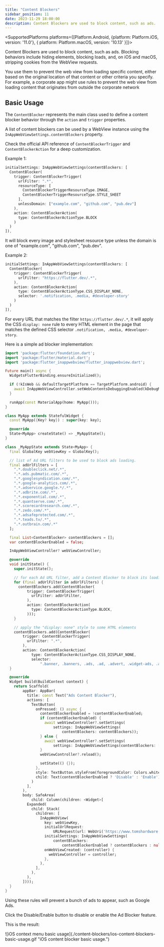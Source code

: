 ```yaml
---
title: "Content Blockers"
sidebar_position: 11
date: 2023-11-29 18:00:00
description: Content Blockers are used to block content, such as ads.
---
```



<head>
    <title>WebView Content Blockers | {config.title}</title>
</head>

<SupportedPlatforms
    platforms={[Platform.Android, {platform: Platform.iOS, version: '11.0'}, {
        platform: Platform.macOS,
        version: '10.13'
    }]}></SupportedPlatforms>

Content Blockers are used to block content, such as ads.
Blocking behaviors include hiding elements, blocking loads, and, on iOS and macOS, stripping cookies from the WebView requests.

You use them to prevent the web view from loading specific content, either based on the original location of that content or other criteria you specify.
For example, a corporate app might use rules to prevent the web view from loading content that originates from outside the corporate network

## Basic Usage

The `ContentBlocker` represents the main class used to define a content blocker behavior
through the `action` and `trigger` properties.

A list of content blockers can be used by a WebView instance using the `InAppWebViewSettings.contentBlockers` property.

Check the official API reference of `ContentBlockerTrigger` and `ContentBlockerAction` for a deep customization.

Example 1:
```dart
initialSettings: InAppWebViewSettings(contentBlockers: [
  ContentBlocker(
    trigger: ContentBlockerTrigger(
      urlFilter: ".*",
      resourceType: [
        ContentBlockerTriggerResourceType.IMAGE,
        ContentBlockerTriggerResourceType.STYLE_SHEET
      ],
      unlessDomain: ["example.com", "github.com", "pub.dev"]
    ),
    action: ContentBlockerAction(
      type: ContentBlockerActionType.BLOCK
    )
  )
]),
```

It will block every image and stylesheet resource type unless the domain is one of "example.com", "github.com", "pub.dev".

Example 2:
```dart
initialSettings: InAppWebViewSettings(contentBlockers: [
  ContentBlocker(
    trigger: ContentBlockerTrigger(
      urlFilter: "https://flutter.dev/.*",
    ),
    action: ContentBlockerAction(
      type: ContentBlockerActionType.CSS_DISPLAY_NONE,
      selector: '.notification, .media, #developer-story'
    )
  )
]),
```

For every URL that matches the filter `https://flutter.dev/.*`, it will apply the CSS `display: none` rule to every
HTML element in the page that matches the defined CSS selector `.notification, .media, #developer-story`.

Here is a simple ad blocker implementation:

```dart
import 'package:flutter/foundation.dart';
import 'package:flutter/material.dart';
import 'package:flutter_inappwebview/flutter_inappwebview.dart';

Future main() async {
  WidgetsFlutterBinding.ensureInitialized();

  if (!kIsWeb && defaultTargetPlatform == TargetPlatform.android) {
    await InAppWebViewController.setWebContentsDebuggingEnabled(kDebugMode);
  }

  runApp(const MaterialApp(home: MyApp()));
}

class MyApp extends StatefulWidget {
  const MyApp({Key? key}) : super(key: key);

  @override
  State<MyApp> createState() => _MyAppState();
}

class _MyAppState extends State<MyApp> {
  final GlobalKey webViewKey = GlobalKey();

  // list of Ad URL filters to be used to block ads loading.
  final adUrlFilters = [
    ".*.doubleclick.net/.*",
    ".*.ads.pubmatic.com/.*",
    ".*.googlesyndication.com/.*",
    ".*.google-analytics.com/.*",
    ".*.adservice.google.*/.*",
    ".*.adbrite.com/.*",
    ".*.exponential.com/.*",
    ".*.quantserve.com/.*",
    ".*.scorecardresearch.com/.*",
    ".*.zedo.com/.*",
    ".*.adsafeprotected.com/.*",
    ".*.teads.tv/.*",
    ".*.outbrain.com/.*"
  ];

  final List<ContentBlocker> contentBlockers = [];
  var contentBlockerEnabled = false;

  InAppWebViewController? webViewController;

  @override
  void initState() {
    super.initState();

    // for each Ad URL filter, add a Content Blocker to block its loading.
    for (final adUrlFilter in adUrlFilters) {
      contentBlockers.add(ContentBlocker(
          trigger: ContentBlockerTrigger(
            urlFilter: adUrlFilter,
          ),
          action: ContentBlockerAction(
            type: ContentBlockerActionType.BLOCK,
          )));
    }

    // apply the "display: none" style to some HTML elements
    contentBlockers.add(ContentBlocker(
        trigger: ContentBlockerTrigger(
          urlFilter: ".*",
        ),
        action: ContentBlockerAction(
            type: ContentBlockerActionType.CSS_DISPLAY_NONE,
            selector:
                ".banner, .banners, .ads, .ad, .advert, .widget-ads, .ad-unit")));
  }

  @override
  Widget build(BuildContext context) {
    return Scaffold(
        appBar: AppBar(
          title: const Text("Ads Content Blocker"),
          actions: [
            TextButton(
              onPressed: () async {
                contentBlockerEnabled = !contentBlockerEnabled;
                if (contentBlockerEnabled) {
                  await webViewController?.setSettings(
                      settings: InAppWebViewSettings(
                          contentBlockers: contentBlockers));
                } else {
                  await webViewController?.setSettings(
                      settings: InAppWebViewSettings(contentBlockers: []));
                }
                webViewController?.reload();

                setState(() {});
              },
              style: TextButton.styleFrom(foregroundColor: Colors.white),
              child: Text(contentBlockerEnabled ? 'Disable' : 'Enable'),
            )
          ],
        ),
        body: SafeArea(
            child: Column(children: <Widget>[
          Expanded(
            child: Stack(
              children: [
                InAppWebView(
                  key: webViewKey,
                  initialUrlRequest:
                      URLRequest(url: WebUri('https://www.tomshardware.com/')),
                  initialSettings: InAppWebViewSettings(
                      contentBlockers:
                          contentBlockerEnabled ? contentBlockers : null),
                  onWebViewCreated: (controller) {
                    webViewController = controller;
                  },
                ),
              ],
            ),
          ),
        ])));
  }
}
```

Using these rules will prevent a bunch of ads to appear, such as Google Ads.

Click the Disable/Enable button to disable or enable the Ad Blocker feature.

This is the result:

<Tabs>
    <TabItem value={Platform.iOS} label={Platform.iOS}>
        ![iOS context menu basic usage](./content-blockers/ios-content-blockers-basic-usage.gif "iOS content blocker
        basic usage.")
    </TabItem>
</Tabs>
